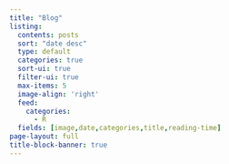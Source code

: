 ```yaml
---
title: "Blog"
listing:
  contents: posts
  sort: "date desc"
  type: default
  categories: true
  sort-ui: true
  filter-ui: true
  max-items: 5
  image-align: 'right'
  feed: 
    categories: 
      - R
  fields: [image,date,categories,title,reading-time]
page-layout: full
title-block-banner: true
---
```

